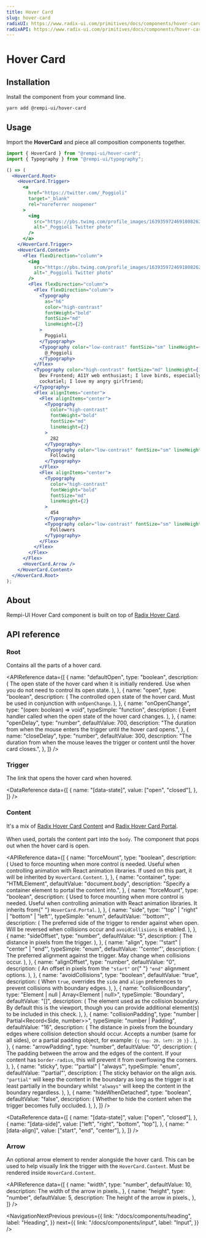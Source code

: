 ```yaml
---
title: Hover Card
slug: hover-card
radixUI: https://www.radix-ui.com/primitives/docs/components/hover-card
radixAPI: https://www.radix-ui.com/primitives/docs/components/hover-card#api-reference
---
```


# Hover Card

<Description text="For sighted users to preview content available behind a link." />

<SelectVersion />

<PreviewComponent name="hover-card" />

## Installation

Install the component from your command line.

```bash
yarn add @rempi-ui/hover-card
```

## Usage

Import the <strong>HoverCard</strong> and piece all composition components together.

```jsx
import { HoverCard } from "@rempi-ui/hover-card";
import { Typography } from "@rempi-ui/typography";

() => (
  <HoverCard.Root>
    <HoverCard.Trigger>
      <a
        href="https://twitter.com/_Poggioli"
        target="_blank"
        rel="noreferrer noopener"
      >
        <img
          src="https://pbs.twimg.com/profile_images/1639359724691808262/UErOMnL2_400x400.jpg"
          alt="_Poggioli Twitter photo"
        />
      </a>
    </HoverCard.Trigger>
    <HoverCard.Content>
      <Flex flexDirection="column">
        <img
          src="https://pbs.twimg.com/profile_images/1639359724691808262/UErOMnL2_400x400.jpg"
          alt="_Poggioli Twitter photo"
        />
        <Flex flexDirection="column">
          <Flex flexDirection="column">
            <Typography
              as="h6"
              color="high-contrast"
              fontWeight="bold"
              fontSize="md"
              lineHeight={2}
            >
              Poggioli
            </Typography>
            <Typography color="low-contrast" fontSize="sm" lineHeight={2}>
              @_Poggioli
            </Typography>
          </Flex>
          <Typography color="high-contrast" fontSize="md" lineHeight={1}>
            Dev Frontend; A11Y web enthusiast; I love birds, especially my
            cockatiel; I love my angry girlfriend;
          </Typography>
          <Flex alignItems="center">
            <Flex alignItems="center">
              <Typography
                color="high-contrast"
                fontWeight="bold"
                fontSize="md"
                lineHeight={2}
              >
                282
              </Typography>
              <Typography color="low-contrast" fontSize="sm" lineHeight={2}>
                Following
              </Typography>
            </Flex>
            <Flex alignItems="center">
              <Typography
                color="high-contrast"
                fontWeight="bold"
                fontSize="md"
                lineHeight={2}
              >
                454
              </Typography>
              <Typography color="low-contrast" fontSize="sm" lineHeight={2}>
                Followers
              </Typography>
            </Flex>
          </Flex>
        </Flex>
      </Flex>
      <HoverCard.Arrow />
    </HoverCard.Content>
  </HoverCard.Root>
);
```

## About

Rempi-UI Hover Card component is built on top of [Radix Hover Card](https://www.radix-ui.com/primitives/docs/components/hover-card).

## API reference

### Root

Contains all the parts of a hover card.

<MoreInfo
  componentName="Radix Hover Card Root"
  componentLink="https://www.radix-ui.com/primitives/docs/components/hover-card#root"
/>

<APIReference
  data={[
    {
      name: "defaultOpen",
      type: "boolean",
      description: (
        <span>
          The open state of the hover card when it is initially rendered. Use
          when you do not need to control its open state.
        </span>
      ),
    },
    {
      name: "open",
      type: "boolean",
      description: (
        <span>
          The controlled open state of the hover card. Must be used in
          conjunction with <code>onOpenChange</code>.
        </span>
      ),
    },
    {
      name: "onOpenChange",
      type: "(open: boolean) => void",
      typeSimple: "function",
      description: (
        <span>
          Event handler called when the open state of the hover card changes.
        </span>
      ),
    },
    {
      name: "openDelay",
      type: "number",
      defaultValue: 700,
      description:
        "The duration from when the mouse enters the trigger until the hover card opens.",
    },
    {
      name: "closeDelay",
      type: "number",
      defaultValue: 300,
      description:
        "The duration from when the mouse leaves the trigger or content until the hover card closes.",
    },
  ]}
/>

### Trigger

The link that opens the hover card when hovered.

<MoreInfo
  componentName="Radix Hover Card Trigger"
  componentLink="https://www.radix-ui.com/primitives/docs/components/hover-card#trigger"
/>

<DataReference
  data={[
    {
      name: "[data-state]",
      value: ["open", "closed"],
    },
  ]}
/>

### Content

It's a mix of [Radix Hover Card Content](https://www.radix-ui.com/primitives/docs/components/hover-card#content) and [Radix Hover Card Portal](https://www.radix-ui.com/primitives/docs/components/hover-card#portal).<br/><br/>
When used, portals the content part into the `body`. The component that pops out when the hover card is open.

<MoreInfo
  componentName="Radix Hover Card Content"
  componentLink="https://www.radix-ui.com/primitives/docs/components/hover-card#content"
/>

<MoreInfo
  componentName="Radix Hover Card Portal"
  componentLink="https://www.radix-ui.com/primitives/docs/components/hover-card#portal"
/>

<APIReference
  data={[
    {
      name: "forceMount",
      type: "boolean",
      description: (
        <span>
          Used to force mounting when more control is needed. Useful when
          controlling animation with React animation libraries. If used on this
          part, it will be inherited by <code>HoverCard.Content</code>.
        </span>
      ),
    },
    {
      name: "container",
      type: "HTMLElement",
      defaultValue: "document.body",
      description: "Specify a container element to portal the content into.",
    },
    {
      name: "forceMount",
      type: "boolean",
      description: (
        <span>
          Used to force mounting when more control is needed. Useful when
          controlling animation with React animation libraries. It inherits from{" "}
          <code>HoverCard.Portal</code>.
        </span>
      ),
    },
    {
      name: "side",
      type: '"top" | "right" | "bottom" | "left"',
      typeSimple: "enum",
      defaultValue: '"bottom"',
      description: (
        <span>
          The preferred side of the trigger to render against when open. Will be
          reversed when collisions occur and <code>avoidCollisions</code> is
          enabled.
        </span>
      ),
    },
    {
      name: "sideOffset",
      type: "number",
      defaultValue: "5",
      description: (
        <span>
          <span>The distance in pixels from the trigger.</span>
        </span>
      ),
    },
    {
      name: "align",
      type: '"start" | "center" | "end"',
      typeSimple: "enum",
      defaultValue: '"center"',
      description: (
        <span>
          The preferred alignment against the trigger. May change when
          collisions occur.
        </span>
      ),
    },
    {
      name: "alignOffset",
      type: "number",
      defaultValue: "0",
      description: (
        <span>
          An offset in pixels from the <code>"start"</code> or{" "}
          <code>"end"</code> alignment options.
        </span>
      ),
    },
    {
      name: "avoidCollisions",
      type: "boolean",
      defaultValue: "true",
      description: (
        <span>
          When <code>true</code>, overrides the <code>side</code> and
          <code>align</code> preferences to prevent collisions with boundary edges.
        </span>
      ),
    },
    {
      name: "collisionBoundary",
      type: "Element | null | Array<Element | null>",
      typeSimple: "Boundary",
      defaultValue: "[]",
      description: (
        <span>
          The element used as the collision boundary. By default this is the
          viewport, though you can provide additional element(s) to be included
          in this check.
        </span>
      ),
    },
    {
      name: "collisionPadding",
      type: "number | Partial<Record<Side, number>>",
      typeSimple: "number | Padding",
      defaultValue: "16",
      description: (
        <span>
          The distance in pixels from the boundary edges where collision
          detection should occur. Accepts a number (same for all sides), or a
          partial padding object, for example: <code>{`{ top: 20, left: 20 }`}</code>
          .
        </span>
      ),
    },
    {
      name: "arrowPadding",
      type: "number",
      defaultValue: "0",
      description: (
        <span>
          The padding between the arrow and the edges of the content. If your
          content has <code>border-radius</code>, this will prevent it from
          overflowing the corners.
        </span>
      ),
    },
    {
      name: "sticky",
      type: '"partial" | "always"',
      typeSimple: "enum",
      defaultValue: '"partial"',
      description: (
        <span>
          The sticky behavior on the align axis. <code>"partial"</code> will
          keep the content in the boundary as long as the trigger is at least
          partially in the boundary whilst <code>"always"</code> will keep the
          content in the boundary regardless.
        </span>
      ),
    },
    {
      name: "hideWhenDetached",
      type: "boolean",
      defaultValue: "false",
      description: (
        <span>
          Whether to hide the content when the trigger becomes fully occluded.
        </span>
      ),
    },
  ]}
/>

<DataReference
  data={[
    {
      name: "[data-state]",
      value: ["open", "closed"],
    },
    {
      name: "[data-side]",
      value: ["left", "right", "bottom", "top"],
    },
    {
      name: "[data-align]",
      value: ["start", "end", "center"],
    },
  ]}
/>

### Arrow

An optional arrow element to render alongside the hover card. This can be used to help visually link the trigger with the `HoverCard.Content`. Must be rendered inside `HoverCard.Content`.

<MoreInfo
  componentName="Radix Hover Card Arrow"
  componentLink="https://www.radix-ui.com/primitives/docs/components/hover-card#arrow"
/>

<APIReference
  data={[
    {
      name: "width",
      type: "number",
      defaultValue: 10,
      description: <span>The width of the arrow in pixels.</span>,
    },
    {
      name: "height",
      type: "number",
      defaultValue: 5,
      description: <span>The height of the arrow in pixels.</span>,
    },
  ]}
/>

<NavigationNextPrevious
  previous={{
    link: "/docs/components/heading",
    label: "Heading",
  }}
  next={{
    link: "/docs/components/input",
    label: "Input",
  }}
/>

<EditThisPage url="components/en-US/hover-card/1.0.0.mdx" />
